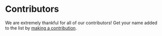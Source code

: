 # Contributors {#contributors}

We are extremely thankful for all of our contributors! Get your name added to the list by [making a contribution](#how-to-contribute).

